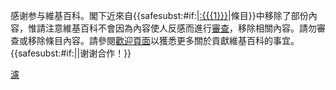 {{{icon|[[File:Information.svg|25px]] }}}感谢参与維基百科。閣下近來自{{<includeonly>safesubst:</includeonly>#if:{{{1|}}}|[[:{{{1}}}]]|條目}}中移除了部份內容，惟請注意維基百科不會因為內容使人反感而進行[[WP:NOT#CENSOR|審查]]，移除相關內容。請勿審查或移除條目內容。請參閱[[Wikipedia:歡迎，新來者|歡迎頁面]]以獲悉更多關於貢獻維基百科的事宜。{{<includeonly>safesubst:</includeonly>#if:{{{2|}}}|{{{2}}}|谢谢合作！}}<!-- Template:uw-notcensored1 --><noinclude>
{{Templatesnotice|series = uw-notcensored|max = 3|s1 = uw-uncen1}}
[[Category:用戶警告模板|濾]]
</noinclude>
